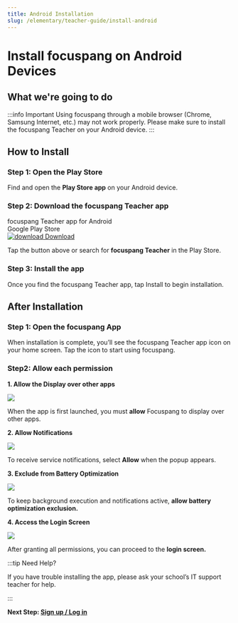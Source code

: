 ```yaml
---
title: Android Installation
slug: /elementary/teacher-guide/install-android
---
```



# Install focuspang on Android Devices

## What we're going to do

:::info Important
Using focuspang through a mobile browser (Chrome, Samsung Internet, etc.) may not work properly. Please make sure to install the focuspang Teacher on your Android device.
:::

## How to Install

### Step 1: Open the Play Store

Find and open the **Play Store app** on your Android device.

### Step 2: Download the focuspang Teacher app

<div class="fp-download-container fp-download-green">
  <div>
    <div class="fp-download-title">focuspang Teacher app for Android</div>
    <div class="fp-download-desc">Google Play Store</div>
  </div>
  <a
    class="fp-download-button"
    href="https://play.google.com/store/apps/details?id=com.focuspang.teacher"
  >
    <img
      class="fp-download-icon"
      src="/img/download-white-icon.svg"
      alt="download"
    />
    Download
  </a>
</div>

Tap the button above or search for **focuspang Teacher** in the Play Store.

### Step 3: Install the app

Once you find the focuspang Teacher app, tap Install to begin installation.

## After Installation

### Step 1: Open the focuspang App

When installation is complete, you’ll see the focuspang Teacher app icon on your home screen. Tap the icon to start using focuspang.

### Step2: Allow each permission

**1. Allow the Display over other apps**

<Image src="/img/en/elementary/teacher/12-01.jpg" size="lg" />

When the app is first launched, you must **allow** Focuspang to display over other apps.

**2. Allow Notifications**

<Image src="/img/en/elementary/teacher/12-02.jpg" size="lg" />

To receive service notifications, select **Allow** when the popup appears.

**3. Exclude from Battery Optimization**

<Image src="/img/en/elementary/teacher/12-03.jpg" size="lg" />

To keep background execution and notifications active, **allow battery optimization exclusion.**

**4. Access the Login Screen**

<Image src="/img/en/elementary/teacher/12-04.jpg" size="lg" />

After granting all permissions, you can proceed to the **login screen.**

:::tip Need Help?

If you have trouble installing the app, please ask your school’s IT support teacher for help.

:::

**Next Step: [Sign up / Log in](/en/docs/elementary/teacher-guide/login)**
